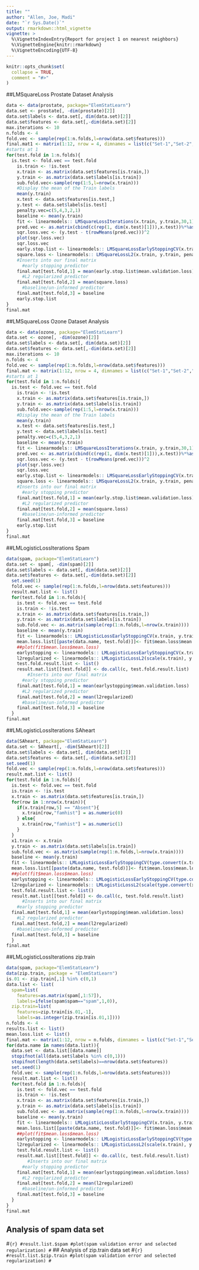 ```yaml
---
title: ""
author: "Allen, Joe, Madi"
date: "`r Sys.Date()`"
output: rmarkdown::html_vignette
vignette: >
  %\VignetteIndexEntry{Report for project 1 on nearest neighbors}
  %\VignetteEngine{knitr::rmarkdown}
  %\VignetteEncoding{UTF-8}
---
```


```r
knitr::opts_chunk$set(
  collapse = TRUE,
  comment = "#>"
)
```
##LMSquareLoss Prostate Dataset Analysis
```r
data <- data(prostate, package="ElemStatLearn")
data.set <- prostate[, -dim(prostate)[2]]
data.set$labels <- data.set[, dim(data.set)[2]]
data.set$features <- data.set[,-dim(data.set)[2]]
max.iterations <- 10
n.folds <- 4
fold.vec <- sample(rep(1:n.folds,l=nrow(data.set$features)))
final.mat1 <- matrix(1:12, nrow = 4, dimnames = list(c("Set-1","Set-2","Set-3","Set-4"), c("Early-Stop","L2-Predict","Baseline")))
#starts at 1
for(test.fold in 1:n.folds){
  is.test <- fold.vec == test.fold
    is.train <- !is.test
    x.train <- as.matrix(data.set$features[is.train,])
    y.train <- as.matrix(data.set$labels[is.train])
    sub.fold.vec<-sample(rep(1:5,l=nrow(x.train)))
    #Display the mean of the Train labels
    mean(y.train)
    x.test <- data.set$features[is.test,]
    y.test <- data.set$labels[is.test]
    penalty.vec=c(5,4,3,2,1)
    baseline <- mean(y.train)
    fit <- linearmodels:: LMSquareLossIterations(x.train, y.train,30,1)
    pred.vec <- as.matrix(cbind(c(rep(1, dim(x.test)[1])),x.test))%*%as.matrix(fit)
    sqr.loss.vec <- (y.test - t(rowMeans(pred.vec)))^2
    plot(sqr.loss.vec)
    sqr.loss.vec
    early.stop.list <- linearmodels:: LMSquareLossEarlyStoppingCV(x.train,y.train,sub.fold.vec,30)
    square.loss <- linearmodels:: LMSquareLossL2(x.train, y.train, penalty.vec,1,fit)
    #Inserts into our final matrix
      #early stopping predictor
    final.mat[test.fold,1] = mean(early.stop.list$mean.validation.loss)
      #L2 regularized predictor
    final.mat[test.fold,2] = mean(square.loss)
      #baseline/un-informed predictor
    final.mat[test.fold,3] = baseline
    early.stop.list
}
final.mat
```
##LMSquareLoss Ozone Dataset Analysis
```r
data <- data(ozone, package="ElemStatLearn")
data.set <- ozone[, -dim(ozone)[2]]
data.set$labels <- data.set[, dim(data.set)[2]]
data.set$features <- data.set[,-dim(data.set)[2]]
max.iterations <- 10
n.folds <- 4
fold.vec <- sample(rep(1:n.folds,l=nrow(data.set$features)))
final.mat <- matrix(1:12, nrow = 4, dimnames = list(c("Set-1","Set-2","Set-3","Set-4"), c("Early-Stop","L2-Predict","Baseline")))
#starts at 1
for(test.fold in 1:n.folds){
  is.test <- fold.vec == test.fold
    is.train <- !is.test
    x.train <- as.matrix(data.set$features[is.train,])
    y.train <- as.matrix(data.set$labels[is.train])
    sub.fold.vec<-sample(rep(1:5,l=nrow(x.train)))
    #Display the mean of the Train labels
    mean(y.train)
    x.test <- data.set$features[is.test,]
    y.test <- data.set$labels[is.test]
    penalty.vec=c(5,4,3,2,1)
    baseline <- mean(y.train)
    fit <- linearmodels:: LMSquareLossIterations(x.train, y.train,30,1)
    pred.vec <- as.matrix(cbind(c(rep(1, dim(x.test)[1])),x.test))%*%as.matrix(fit)
    sqr.loss.vec <- (y.test - t(rowMeans(pred.vec)))^2
    plot(sqr.loss.vec)
    sqr.loss.vec
    early.stop.list <- linearmodels:: LMSquareLossEarlyStoppingCV(x.train,y.train,sub.fold.vec,30)
    square.loss <- linearmodels:: LMSquareLossL2(x.train, y.train, penalty.vec,1,fit)
    #Inserts into our final matrix
      #early stopping predictor
    final.mat[test.fold,1] = mean(early.stop.list$mean.validation.loss)
      #L2 regularized predictor
    final.mat[test.fold,2] = mean(square.loss)
      #baseline/un-informed predictor
    final.mat[test.fold,3] = baseline
    early.stop.list
}
final.mat
```
##LMLogisticLossIterations Spam
```r
data(spam, package="ElemStatLearn")
data.set <- spam[, -dim(spam)[2]]
data.set$labels <- data.set[, dim(data.set)[2]]
data.set$features <- data.set[,-dim(data.set)[2]]
  set.seed(1)
  fold.vec <- sample(rep(1:n.folds,l=nrow(data.set$features)))
  result.mat.list <- list()
  for(test.fold in 1:n.folds){
    is.test <- fold.vec == test.fold
    is.train <- !is.test
    x.train <- as.matrix(data.set$features[is.train,])
    y.train <- as.matrix(data.set$labels[is.train])
    sub.fold.vec <- as.matrix(sample(rep(1:n.folds,l=nrow(x.train))))
    baseline <- mean(y.train)
    fit <- linearmodels:: LMLogisticLossEarlyStoppingCV(x.train, y.train,sub.fold.vec,30,1)
    mean.loss.list[[paste(data.name, test.fold)]]<- fit$mean.loss$mean.loss
    ##plot(fit$mean.loss$mean.loss)
    earlystopping <- linearmodels:: LMLogisticLossEarlyStoppingCV(x.train, y.train,sub.fold.vec,30,1)
    l2regularized <- linearmodels:: LMLogisticLossL2(scale(x.train), y.train,5,4,fit$w.vec[-1])
    test.fold.result.list <- list()
    result.mat.list[[test.fold]] <- do.call(c, test.fold.result.list)
        #Inserts into our final matrix
      #early stopping predictor
    final.mat[test.fold,1] = mean(earlystopping$mean.validation.loss)
      #L2 regularized predictor
    final.mat[test.fold,2] = mean(l2regularized)
      #baseline/un-informed predictor
    final.mat[test.fold,3] = baseline
  }
final.mat
```
##LMLogisticLossIterations SAheart
```r
data(SAheart, package="ElemStatLearn")
data.set <- SAheart[, -dim(SAheart)[2]]
data.set$labels <- data.set[, dim(data.set)[2]]
data.set$features <- data.set[,-dim(data.set)[2]]
set.seed(1)
fold.vec <- sample(rep(1:n.folds,l=nrow(data.set$features)))
result.mat.list <- list()
for(test.fold in 1:n.folds){
  is.test <- fold.vec == test.fold
  is.train <- !is.test
  x.train <- as.matrix(data.set$features[is.train,])
  for(row in 1:nrow(x.train)){
    if(x.train[row,5] == "Absent"){
      x.train[row,"famhist"] = as.numeric(0)
    } else{
      x.train[row,"famhist"] = as.numeric(1)
    }
  }
  x1.train <- x.train
  y.train <- as.matrix(data.set$labels[is.train])
  sub.fold.vec <- as.matrix(sample(rep(1:n.folds,l=nrow(x.train))))
  baseline <- mean(y.train)
  fit <- linearmodels:: LMLogisticLossEarlyStoppingCV(type.convert(x.train), y.train,sub.fold.vec,30,1)
  mean.loss.list[[paste(data.name, test.fold)]]<- fit$mean.loss$mean.loss
  ##plot(fit$mean.loss$mean.loss)
  earlystopping <- linearmodels:: LMLogisticLossEarlyStoppingCV(type.convert(x1.train), y.train,sub.fold.vec,30,.5)
  l2regularized <- linearmodels:: LMLogisticLossL2(scale(type.convert(x.train)), y.train,5,4,fit$w.vec[-1])
  test.fold.result.list <- list()
  result.mat.list[[test.fold]] <- do.call(c, test.fold.result.list)
      #Inserts into our final matrix
    #early stopping predictor
  final.mat[test.fold,1] = mean(earlystopping$mean.validation.loss)
    #L2 regularized predictor
  final.mat[test.fold,2] = mean(l2regularized)
    #baseline/un-informed predictor
  final.mat[test.fold,3] = baseline
  }
final.mat
```
##LMLogisticLossIterations zip.train
```r
data(spam, package="ElemStatLearn")
data(zip.train, package = "ElemStatLearn")
is.01 <- zip.train[,1] %in% c(0,1)
data.list <- list(
  spam=list(
    features=as.matrix(spam[,1:57]),
    labels=ifelse(spam$spam=="spam",1,0)),
  zip.train=list(
    features=zip.train[is.01,-1],
    labels=as.integer(zip.train[is.01,1])))
n.folds <- 4
results.list <- list()
mean.loss.list <- list()
final.mat <- matrix(1:12, nrow = n.folds, dimnames = list(c("Set-1","Set-2","Set-3","Set-4"), c("Early-Stop","L2-Predict","Baseline")))
for(data.name in names(data.list)){
  data.set <- data.list[[data.name]]
  stopifnot(all(data.set$labels %in% c(0,1)))
  stopifnot(length(data.set$labels)==nrow(data.set$features))
  set.seed(1)
  fold.vec <- sample(rep(1:n.folds,l=nrow(data.set$features)))
  result.mat.list <- list()
  for(test.fold in 1:n.folds){
    is.test <- fold.vec == test.fold
    is.train <- !is.test
    x.train <- as.matrix(data.set$features[is.train,])
    y.train <- as.matrix(data.set$labels[is.train])
    sub.fold.vec <- as.matrix(sample(rep(1:n.folds,l=nrow(x.train))))
    baseline <- mean(y.train)
    fit <- linearmodels:: LMLogisticLossEarlyStoppingCV(x.train, y.train,sub.fold.vec,30,1)
    mean.loss.list[[paste(data.name, test.fold)]]<- fit$mean.loss$mean.loss
    ##plot(fit$mean.loss$mean.loss)
    earlystopping <- linearmodels:: LMLogisticLossEarlyStoppingCV(type.convert(x.train), y.train,sub.fold.vec,30,1)
    l2regularized <- linearmodels:: LMLogisticLossL2(scale(x.train), y.train,5,4,fit$w.vec[-1])
    test.fold.result.list <- list()
    result.mat.list[[test.fold]] <- do.call(c, test.fold.result.list)
        #Inserts into our final matrix
      #early stopping predictor
    final.mat[test.fold,1] = mean(earlystopping$mean.validation.loss)
      #L2 regularized predictor
    final.mat[test.fold,2] = mean(l2regularized)
      #baseline/un-informed predictor
    final.mat[test.fold,3] = baseline
  }
}
final.mat
```
## Analysis of spam data set
#```{r}
#result.list.$spam
#plot(spam validation error and selected regularization)
#```
## Analysis of zip.train data set
#```{r}
#result.list.$zip.train
#plot(spam validation error and selected regularization)
#```